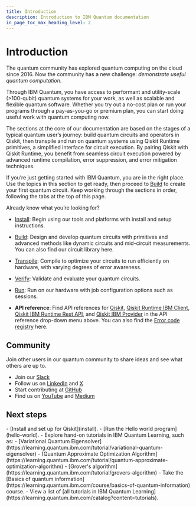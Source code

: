 ```yaml
---
title: Introduction
description: Introduction to IBM Quantum documentation
in_page_toc_max_heading_level: 2
---
```


# Introduction

The quantum community has explored quantum computing on the cloud since 2016.  Now the community has a new challenge: _demonstrate useful quantum computation_. 

Through IBM Quantum, you have access to performant and utility-scale (>100-qubit) quantum systems for your work, as well as scalable and flexible quantum software. Whether you try out a no-cost plan or run your programs through a pay-as-you-go or premium plan, you can start doing useful work with quantum computing now.

The sections at the core of our documentation are based on the stages of a typical quantum user’s journey: build quantum circuits and operators in Qiskit, then transpile and run on quantum systems using Qiskit Runtime primitives, a simplified interface for circuit execution. By pairing Qiskit with Qiskit Runtime, you benefit from seamless circuit execution powered by advanced runtime compilation, error suppression, and error mitigation techniques. 

If you’re just getting started with IBM Quantum, you are in the right place. Use the topics in this section to get ready, then proceed to [Build](../build) to create your first quantum circuit. Keep working through the sections in order, following the tabs at the top of this page.

Already know what you’re looking for?

-   [Install](install): Begin using our tools and platforms with install and setup instructions.

-   [Build](../build): Design and develop quantum circuits with primitives and advanced methods like dynamic circuits and mid-circuit measurements. You can also find our circuit library here.

-   [Transpile](../transpile): Compile to optimize your circuits to run efficiently on hardware, with varying degrees of error awareness.

-   [Verify](../verify): Validate and evaluate your quantum circuits.

-   [Run](../run): Run on our hardware with job configuration options such as sessions.

-   **API reference**: Find API references for [Qiskit](/api/qiskit), [Qiskit Runtime IBM Client](/api/qiskit-ibm-runtime), [Qiskit IBM Runtime Rest API](/api/runtime/tags/programs), and [Qiskit IBM Provider](/api/qiskit-ibm-provider) in the API reference drop-down menu above. You can also find the [Error code registry](../errors) here.

## Community

Join other users in our quantum community to share ideas and see what others are up to.

-   Join our [Slack](https://ibm.co/joinqiskitslack)
-   Follow us on [LinkedIn](https://www.linkedin.com/showcase/ibm-quantum/) and [X](https://x.com/qiskit)
-   Start contributing at [GitHub](https://github.com/qiskit)
-   Find us on [YouTube](https://www.youtube.com/qiskit) and [Medium](https://medium.com/qiskit)

## Next steps

<Admonition type="tip" title="Recommendations">
    - [Install and set up for Qiskit](install).
    - [Run the Hello world program](hello-world).
    - Explore hand-on tutorials in IBM Quantum Learning, such as:
      - [Variational Quantum Eigensolver](https://learning.quantum.ibm.com/tutorial/variational-quantum-eigensolver)
      - [Quantum Approximate Optimization Algorithm](https://learning.quantum.ibm.com/tutorial/quantum-approximate-optimization-algorithm)
      - [Grover's algorithm](https://learning.quantum.ibm.com/tutorial/grovers-algorithm)
    - Take the [Basics of quantum information](https://learning.quantum.ibm.com/course/basics-of-quantum-information) course.
    - View a list of [all tutorials in IBM Quantum Learning](https://learning.quantum.ibm.com/catalog?content=tutorials).
</Admonition>
